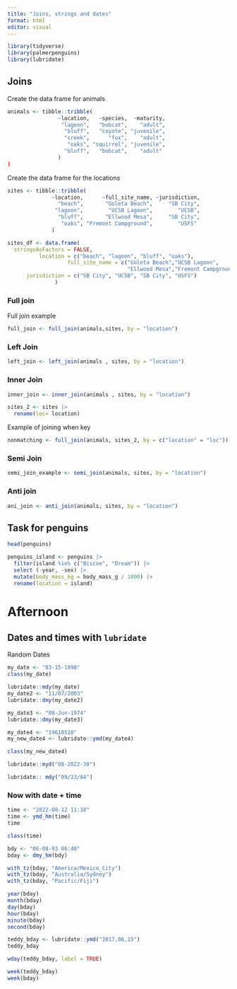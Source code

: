 ```yaml
---
title: "Joins, strings and dates"
format: html
editor: visual
---
```


```r
library(tidyverse)
library(palmerpenguins)
library(lubridate)
```

## Joins

Create the data frame for animals

```r
animals <- tibble::tribble(
                ~location,   ~species,  ~maturity,
                 "lagoon",   "bobcat",    "adult",
                  "bluff",   "coyote", "juvenile",
                  "creek",      "fox",    "adult",
                   "oaks", "squirrel", "juvenile",
                  "bluff",   "bobcat",    "adult"
                )
)
```

Create the data frame for the locations

```r
sites <- tibble::tribble(
              ~location,      ~full_site_name, ~jurisdiction,
                "beach",       "Goleta Beach",     "SB City",
               "lagoon",        "UCSB Lagoon",        "UCSB",
                "bluff",       "Ellwood Mesa",     "SB City",
                 "oaks", "Fremont Campground",        "USFS"
              )

```

```r
sites_df <- data.frame(
  stringsAsFactors = FALSE,
          location = c("beach", "lagoon", "bluff", "oaks"),
                   full_site_name = c("Goleta Beach","UCSB Lagoon",
                                      "Ellwood Mesa","Fremont Campground"),
      jurisdiction = c("SB City", "UCSB", "SB City", "USFS")
               )
```

### Full join

Full join example

```r

full_join <- full_join(animals,sites, by = "location")

```

### Left Join

```r
left_join <- left_join(animals , sites, by = "location")
```

### Inner Join

```r
inner_join <- inner_join(animals , sites, by = "location")
```

```r

sites_2 <- sites |> 
  rename(loc= location)
```

Example of joining when key

```r
nonmatching <- full_join(animals, sites_2, by = c("location" = "loc"))
```

### Semi Join

```r
semi_join_example <- semi_join(animals, sites, by = "location")
```

### Anti join

```r
ani_join <- anti_join(animals, sites, by = "location")

```

## Task for penguins

```r
head(penguins)

penguins_island <- penguins |> 
  filter(island %in% c("Biscoe", "Dream")) |> 
  select (-year, -sex) |> 
  mutate(body_mass_kg = body_mass_g / 1000) |> 
  rename(location = island)
```

# Afternoon

## Dates and times with `lubridate`

Random Dates

```r
my_date <- "03-15-1998"
class(my_date)

lubridate::mdy(my_date)
my_date2 <- "11/07/2003"
lubridate::dmy(my_date2)

my_date3 <- "08-Jun-1974"
lubridate::dmy(my_date3)

my_date4 <- "19610518"
my_new_date4 <- lubridate::ymd(my_date4)

class(my_new_date4)
```

```r
lubridate::myd("08-2022-30")
```

```r
lubridate:: mdy("09/23/84")
```

### Now with date + time

```r
time <- "2022-08-12 11:18"
time <- ymd_hm(time)
time

class(time)
```

```r
bdy <- "06-08-93 06:40"
bday <- dmy_hm(bdy)
```

```r
with_tz(bday, "America/Mexico_City")
with_tz(bday, "Australia/Sydney")
with_tz(bday, "Pacific/Fiji")
```

```r
year(bday)
month(bday)
day(bday)
hour(bday)
minute(bday)
second(bday)
```

```r

teddy_bday <- lubridate::ymd("2017,06,15")
teddy_bday

wday(teddy_bday, label = TRUE)

week(teddy_bday)
week(bday)
```
